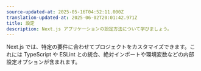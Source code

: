 ```yaml
---
source-updated-at: 2025-05-16T04:52:11.000Z
translation-updated-at: 2025-06-02T20:01:42.971Z
title: 設定
description: Next.js アプリケーションの設定方法について学びましょう。
---
```


Next.js では、特定の要件に合わせてプロジェクトをカスタマイズできます。これには TypeScript や ESLint との統合、絶対インポートや環境変数などの内部設定オプションが含まれます。